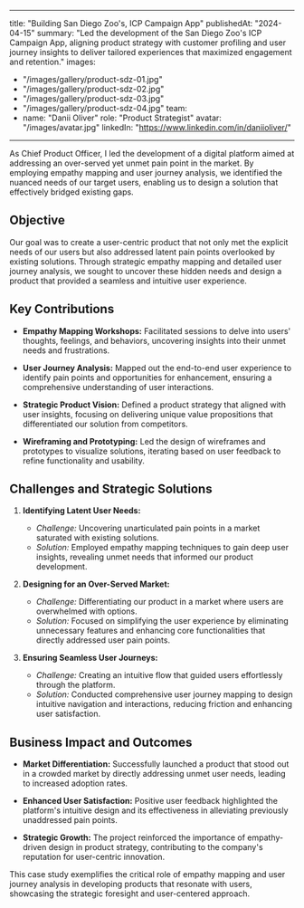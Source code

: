 
---
title: "Building San Diego Zoo's, ICP Campaign App"
publishedAt: "2024-04-15"
summary: "Led the development of the San Diego Zoo's ICP Campaign App, aligning product strategy with customer profiling and user journey insights to deliver tailored experiences that maximized engagement and retention."
images:
  - "/images/gallery/product-sdz-01.jpg"
  - "/images/gallery/product-sdz-02.jpg"
  - "/images/gallery/product-sdz-03.jpg"
  - "/images/gallery/product-sdz-04.jpg"
team:
  - name: "Danii Oliver"
    role: "Product Strategist"
    avatar: "/images/avatar.jpg"
    linkedIn: "https://www.linkedin.com/in/daniioliver/"
---

As Chief Product Officer, I led the development of a digital platform aimed at addressing an over-served yet unmet pain point in the market. By employing empathy mapping and user journey analysis, we identified the nuanced needs of our target users, enabling us to design a solution that effectively bridged existing gaps.

## Objective

Our goal was to create a user-centric product that not only met the explicit needs of our users but also addressed latent pain points overlooked by existing solutions. Through strategic empathy mapping and detailed user journey analysis, we sought to uncover these hidden needs and design a product that provided a seamless and intuitive user experience.

## Key Contributions

- **Empathy Mapping Workshops:** Facilitated sessions to delve into users' thoughts, feelings, and behaviors, uncovering insights into their unmet needs and frustrations.

- **User Journey Analysis:** Mapped out the end-to-end user experience to identify pain points and opportunities for enhancement, ensuring a comprehensive understanding of user interactions.

- **Strategic Product Vision:** Defined a product strategy that aligned with user insights, focusing on delivering unique value propositions that differentiated our solution from competitors.

- **Wireframing and Prototyping:** Led the design of wireframes and prototypes to visualize solutions, iterating based on user feedback to refine functionality and usability.

## Challenges and Strategic Solutions

1. **Identifying Latent User Needs:**  
   - *Challenge:* Uncovering unarticulated pain points in a market saturated with existing solutions.  
   - *Solution:* Employed empathy mapping techniques to gain deep user insights, revealing unmet needs that informed our product development.

2. **Designing for an Over-Served Market:**  
   - *Challenge:* Differentiating our product in a market where users are overwhelmed with options.  
   - *Solution:* Focused on simplifying the user experience by eliminating unnecessary features and enhancing core functionalities that directly addressed user pain points.

3. **Ensuring Seamless User Journeys:**  
   - *Challenge:* Creating an intuitive flow that guided users effortlessly through the platform.  
   - *Solution:* Conducted comprehensive user journey mapping to design intuitive navigation and interactions, reducing friction and enhancing user satisfaction.

## Business Impact and Outcomes

- **Market Differentiation:** Successfully launched a product that stood out in a crowded market by directly addressing unmet user needs, leading to increased adoption rates.

- **Enhanced User Satisfaction:** Positive user feedback highlighted the platform's intuitive design and its effectiveness in alleviating previously unaddressed pain points.

- **Strategic Growth:** The project reinforced the importance of empathy-driven design in product strategy, contributing to the company's reputation for user-centric innovation.

This case study exemplifies the critical role of empathy mapping and user journey analysis in developing products that resonate with users, showcasing the strategic foresight and user-centered approach.
